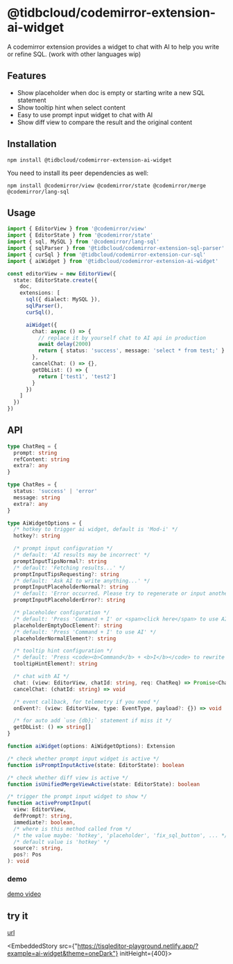 # @tidbcloud/codemirror-extension-ai-widget

A codemirror extension provides a widget to chat with AI to help you write or refine SQL. (work with other languages wip)

## Features

- Show placeholder when doc is empty or starting write a new SQL statement
- Show tooltip hint when select content
- Easy to use prompt input widget to chat with AI
- Show diff view to compare the result and the original content

## Installation

```shell
npm install @tidbcloud/codemirror-extension-ai-widget
```

You need to install its peer dependencies as well:

```shell
npm install @codemirror/view @codemirror/state @codemirror/merge @codemirror/lang-sql
```

## Usage

```ts
import { EditorView } from '@codemirror/view'
import { EditorState } from '@codemirror/state'
import { sql, MySQL } from '@codemirror/lang-sql'
import { sqlParser } from '@tidbcloud/codemirror-extension-sql-parser'
import { curSql } from '@tidbcloud/codemirror-extension-cur-sql'
import { aiWidget } from '@tidbcloud/codemirror-extension-ai-widget'

const editorView = new EditorView({
  state: EditorState.create({
    doc,
    extensions: [
      sql({ dialect: MySQL }),
      sqlParser(),
      curSql(),

      aiWidget({
        chat: async () => {
          // replace it by yourself chat to AI api in production
          await delay(2000)
          return { status: 'success', message: 'select * from test;' }
        },
        cancelChat: () => {},
        getDbList: () => {
          return ['test1', 'test2']
        }
      })
    ]
  })
})
```

## API

```ts
type ChatReq = {
  prompt: string
  refContent: string
  extra?: any
}

type ChatRes = {
  status: 'success' | 'error'
  message: string
  extra?: any
}

type AiWidgetOptions = {
  /* hotkey to trigger ai widget, default is 'Mod-i' */
  hotkey?: string

  /* prompt input configuration */
  /* default: 'AI results may be incorrect' */
  promptInputTipsNormal?: string
  /* default: 'Fetching results...' */
  promptInputTipsRequesting?: string
  /* default: 'Ask AI to write anything...' */
  promptInputPlaceholderNormal?: string
  /* default: 'Error occurred. Please try to regenerate or input another instruction.' */
  promptInputPlaceholderError?: string

  /* placeholder configuration */
  /* default: 'Press 'Command + I' or <span>click here</span> to use AI' */
  placeholderEmptyDocElement?: string
  /* default: 'Press 'Command + I' to use AI' */
  placeholderNormalElement?: string

  /* tooltip hint configuration */
  /* default: 'Press <code><b>Command</b> + <b>I</b></code> to rewrite SQL by AI' */
  tooltipHintElement?: string

  /* chat with AI */
  chat: (view: EditorView, chatId: string, req: ChatReq) => Promise<ChatRes>
  cancelChat: (chatId: string) => void

  /* event callback, for telemetry if you need */
  onEvent?: (view: EditorView, type: EventType, payload?: {}) => void

  /* for auto add `use {db};` statement if miss it */
  getDbList: () => string[]
}

function aiWidget(options: AiWidgetOptions): Extension

/* check whether prompt input widget is active */
function isPromptInputActive(state: EditorState): boolean

/* check whether diff view is active */
function isUnifiedMergeViewActive(state: EditorState): boolean

/* trigger the prompt input widget to show */
function activePromptInput(
  view: EditorView,
  defPrompt?: string,
  immediate?: boolean,
  /* where is this method called from */
  /* the value maybe: 'hotkey', 'placeholder', 'fix_sql_button', ... */
  /* default value is 'hotkey' */
  source?: string,
  pos?: Pos
): void
```

### demo
[demo video](https://github.com/tidbcloud/tisqleditor/assets/1284531/46684333-7efa-4925-bf58-9ab3fb45f692)

## try it
[url](https://tisqleditor-playground.netlify.app/?example=ai-widget&with_select=&theme=oneDark)


<EmbeddedStory src={"https://tisqleditor-playground.netlify.app/?example=ai-widget&theme=oneDark"} initHeight={400}></EmbeddedStory>
